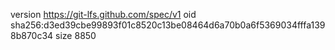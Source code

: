 version https://git-lfs.github.com/spec/v1
oid sha256:d3ed39cbe99893f01c8520c13be08464d6a70b0a6f5369034fffa1398b870c34
size 8850

